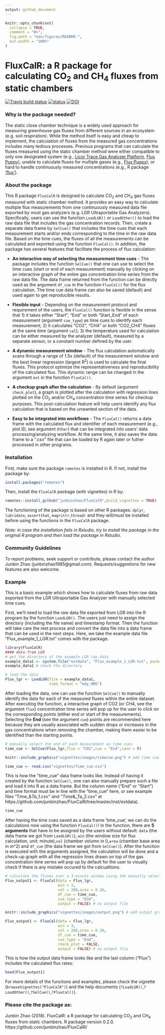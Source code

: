 ```yaml
---
output: github_document
---
```


<!-- README.md is generated from README.Rmd. Please edit that file -->

```r
knitr::opts_chunk$set(
  collapse = TRUE,
  comment = "#>",
  fig.path = "man/figures/README-",
  out.width = "100%"
)
```

# FluxCalR: a R package for calculating CO<sub>2</sub> and CH<sub>4</sub> fluxes from static chambers

<!-- badges: start -->
[![Travis build status](https://travis-ci.com/junbinzhao/FluxCalR.svg?branch=master)](https://travis-ci.com/junbinzhao/FluxCalR)
[![status](https://joss.theoj.org/papers/2ed7dce0968c5ae0cf1d00c942502ff8/status.svg)](https://joss.theoj.org/papers/2ed7dce0968c5ae0cf1d00c942502ff8)
[![DOI](https://zenodo.org/badge/DOI/10.5281/zenodo.3549398.svg)](https://doi.org/10.5281/zenodo.3549398)
<!-- badges: end -->

### Why is the package needed?

The static close chamber technique is a widely used approach for measuring greenhouse gas fluxes from different sources in an ecosystem (e.g. soil respiration). While the method itself is easy and cheap to implement, the calculation of fluxes from the measured gas concentrations includes many tedious processes. Previous programs that can calculate the fluxes measured using the static chamber method were either compatible to only one designated system (e.g., [Licor Trace Gas Analyzer Platform](https://www.licor.com/env/products/trace_gas/), [Flux Puppy](https://www.sciencedirect.com/science/article/pii/S0168192319301522)), unable to calculate fluxes for multiple gases (e.g., [Flux Puppy](https://www.sciencedirect.com/science/article/pii/S0168192319301522)), or hard to handle continuously measured concentrations (e.g., R package ['flux'](https://cran.r-project.org/web/packages/flux/index.html)). 

### About the package

This R package `FluxCalR` is designed to calculate CO<sub>2</sub> and CH<sub>4</sub> gas fluxes measured with static chamber method. It provides an easy way to calculate multiple flux measurements from one continuously measured data file exported by most gas analyzers (e.g. LGR Ultraportable Gas Analyzers). Specifically, users can use the function `LoadLGR()` or `LoadOther()` to load the raw data file that includes the gas concentration records. Then, create a separate data frame by `SelCue()` that includes the time cues that each measurement starts and/or ends corresponding to the time in the raw data file. Based on the time cues, the fluxes of all the measurements can be calculated and exported using the function `FluxCal()`. In addition, the package has several features that facilitate the process of flux calculation:

* **An interactive way of selecting the measurement time cues** - The package includes the function `SelCue()` that one can use to select the time cues (start or end of each measurement) manually by clicking on an interactive graph of the entire gas concentration time series from the raw data file. The data frame returned from the function can be directly used as the argument `df_cue` in the function `FluxCal()` for the flux calculation. The time cue data frame can also be saved (default) and used again to get reproducible results.   

* **Flexible input** - Depending on the measurement protocol and requirement of the users, the `FluxCal()` function is flexible in the sense that 1) it takes either "Start", "End" or both "Start_End" of each measurement (argument `cue_type`) as time cues to identify each measurement; 2) it calculates "CO2", "CH4" or both "CO2_CH4" fluxes at the same time (argument `cal`); 3) the temperature used for calculation can be either measured by the analyzer (default), measured by a separate sensor, or a constant number defined by the user. 

* **A dynamic measurement window** - The flux calculation automatically scans through a range of 1.5x (default) of the measurement window and the best linear regression (largest R<sup>2</sup>) is used to calculate the final fluxes. This protocol optimize the representativeness and reproducibility of the calculated flux. This dynamic range can be changed in the argument `ext` in the function `FluxCal()`. 

* **A checkup graph after the calculation** - By default (argument `check_plot`), a graph is plotted after the calculation with regression lines plotted on the CO<sub>2</sub> and/or CH<sub>4</sub> concentration time series for checkup purposes. This post-calculation feature will help users identify any flux calculation that is based on the unwanted section of the data. 

* **Easy to be integrated into workflows** - The `FluxCal()` returns a data frame with the calculated flux and identifier of each measurement (e.g., plot ID, see argument `Other`) that can be integrated into users' data processing/analyzing workflow. At the same time, it also saves the data frame to a ".csv" file that can be loaded by R again later or futher processed in other programs. 

### Installation

First, make sure the package `remotes` is installed in R. If not, install the package by: 
```r
install.packages("remotes")
```
Then, install the `FluxCalR` package (with vignettes) in R by:
```r
remotes::install_github("junbinzhao/FluxCalR",build_vignettes = TRUE)
```
The functioning of the package is based on other R packages: `dplyr`, `lubridate`, `assertthat`, `magrittr`,`threadr` and they will/must be installed before using the functions in the `FluxCalR` package.

*Note: in case the installation fails in Rstudio, try to install the package in the original R program and then load the package in Rstudio.* 




### Community Guidelines

To report problems, seek support or contribute, please contact the author Junbin Zhao (junbinzhao1985@gmail.com). Requests/suggestions for new features are also welcome.


### Example

This is a basic example which shows how to calculate fluxes from raw data exported from the LGR Ultraportable Gas Analyzer with manually selected time cues.

First, we'll need to load the raw data file exported from LGR into the R program by the function `LoadLGR()`. The users just need to assign the directory (including the file name) and timestamp format. Then the function will take care the rest process and convert the data file into a data frame that can be used in the next steps. Here, we take the example data file "Flux_example_1_LGR.txt" comes with the package. 

```r
library(FluxCalR)
#### data from LGR
# get the directory of the example LGR raw data
example_data1 <- system.file("extdata", "Flux_example_1_LGR.txt", package = "FluxCalR")
example_data1 # check the directory

# load the data
Flux_lgr <- LoadLGR(file = example_data1,
                    time_format = "mdy_HMS")
```

After loading the data, one can use the function `SelCue()` to manually identify the data for each of the measured fluxes within the entire dataset. After executing the function, a interactive graph of CO2 (or CH4, see the argument `flux`) concentration time series will pop up for the user to click on the corresponding points (either end or start of the measurements). Selecting the **End** (see the argument `cue`) points are recommended here because they are usually associated with sudden drops or increases in the gas concentrations when removing the chamber, making them easier to be identified than the starting points. 

```r
# manually select the end of each measurement as time cues
time_cue <- SelCue(Flux_lgr,flux = "CO2",cue = "End",save = F)
```

```r
knitr::include_graphics("vignettes/images/timecue.png") # add time cue graph with limited width
```

```r
time_cue <- read.csv("vignettes/Time_cue.csv")
```

This is how the "time_cue" data frame looks like. Instead of having it created by the function `SelCue()`, one can also manually prepare such a file and load it into R as a data frame. But the column name ("End" or "Start") and time format must be in line with the "time_cue" here, or see example files "Time_&_Ta_1.csv" and "Time_&_Ta_2.csv" at https://github.com/junbinzhao/FluxCalR/tree/master/inst/extdata).  

```r
time_cue
```

After having the time cues saved as a data frame 'time_cue', we can do the calculations now using the function `FluxCal()`! In the function, there are **5 arguments** that have to be assigned by the users without default: `data` (the data frame we got from `LoadLGR()`), `win` (the window size for flux calculation, unit: minute),`vol` (chamber volumn in l),`area` (chamber base area in m^2) and `df_cue` (the data frame we got from `SelCue()`). After the function is executed with the arguments assigned, the calculation will be done and a check-up graph with all the regression lines drawn on top of the gas concentration time series will pop up by default for the user to visually check if there is any mistake occured to the calcualtions. 

```r
# calculate the fluxes over a 3-minute window using the manually selected cues
Flux_output1 <- FluxCal(data = Flux_lgr,
                        win = 3,
                        vol = 208,area = 0.26,
                        df_cue = time_cue,
                        cue_type = "End",
                        output = FALSE) # no output file
```

```r
knitr::include_graphics("vignettes/images/output.png") # add output graph with limited width
```

```r
Flux_output1 <- FluxCal(data = Flux_lgr,
                        win = 3,
                        vol = 208,area = 0.26,
                        df_cue = time_cue,
                        cue_type = "End",
                        check_plot = FALSE,
                        output = FALSE) # no output file
```

This is how the output data frame looks like and the last column ("Flux") includes the calculated flux rates: 
```r
head(Flux_output1)
```

For more details of the functions and examples, please check the vignette (`browseVignettes("FluxCalR")`) and the help documents (`?LoadLGR()`,`?LoadOther()`,`?SelCue()`,`?FluxCal()`). 


### Please cite the package as:

Junbin Zhao (2018). FluxCalR: a R package for calculating CO<sub>2</sub> and CH<sub>4</sub> fluxes from static chambers. R package version 0.2.0. https://github.com/junbinzhao/FluxCalR/
